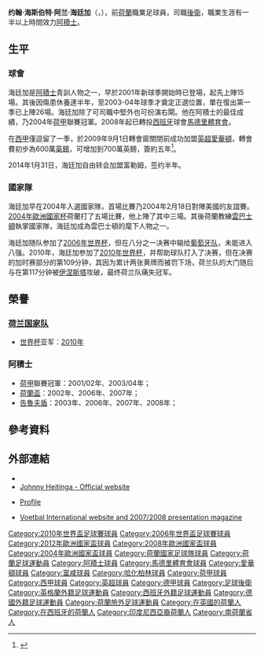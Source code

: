 {{noteTA
|G1=uefa|G2=西甲|G3=EPL|G4=football|G5=荷甲
|T=zh-hans:约翰·海廷加;zh-hk:約翰·希丁加;zh-tw:約翰·海廷加;
|1=zh-hans:约翰·海廷加;zh-hk:約翰·希丁加;zh-tw:約翰·海廷加;
|2=zh-hans:海廷加;zh-hk:希丁加;zh-tw:海廷加;
}}

{{Infobox football biography
| playername = 约翰·海廷加<br />''John Heitinga''
| image      = Heitinga 08.08.jpg
| image_size = 200
| fullname = 约翰·海斯伯特·阿兰·海廷加
| englishfullname = John Gijsbert Alan Heitinga
| height      = {{height|m=1.80}}<ref>{{cite web | url = http://www.heitingaofficial.com/en/fact_file.asp | title = John Heitinga | publisher = heitingaofficial.com | accessdate = 10 September 2009 | deadurl = yes | archiveurl = https://web.archive.org/web/20090905133313/http://www.heitingaofficial.com/en/fact_file.asp | archivedate = 2009年9月5日 }}</ref>
| dateofbirth = {{birth date and age|1983|11|15}}
| cityofbirth = [[萊茵河畔阿爾芬|萊茵河畔阿爾芬]]
| countryofbirth = {{NED}}
| currentclub = 
| clubnumber = 
| position = [[後衛_(足球)|中堅]]
| youthyears1 = 1987–1990 | youthclubs1 = ARC
| youthyears2 = 1990–2001 | youthclubs2 = [[阿積士|阿積士]]
| years1 = 2001–2008 | clubs1 = [[阿積士|阿積士]]        | caps1 = 152 | goals1 = 17
| years2 = 2008–2009 | clubs2 = [[馬德里體育會|馬德里體育會]]      | caps2 = 28  | goals2 = 3
| years3 = 2009–2014 | clubs3 = [[埃弗顿足球俱乐部|愛華頓]] | caps3 = 115 | goals3 = 2
| years4 = 2014      | clubs4 = [[富咸足球會|富咸]]   | caps4 = 14  | goals4 = 1
| years5 = 2014–2015 | clubs5 = [[哈化柏林|哈化柏林]]           | caps5 = 13  | goals5 = 1
| years6 = 2015–2016 | clubs6 = [[阿積士|阿積士]]        | caps6 = 2   | goals6 = 0
| totalcaps = 324
| totalgoals = 24
| nationalyears1 = 2004–2013 | nationalteam1 = [[荷蘭國家足球隊|荷蘭]] | nationalcaps1 = 87 | nationalgoals1 = 7
| medaltemplates = {{MedalCountry|{{NED}}}}
{{MedalSport | 男子[[足球|足球]]}}
{{MedalCompetition|[[国际足联世界杯｝世界杯|国际足联世界杯｝世界杯]]}} 
{{Medal|RU|[[2010年国际足联世界杯|2010年-南非]]|[[荷兰国家足球队|荷兰]]}}
| pcupdate = 2016年2月2日
| ntupdate = 2014年3月3日
}}{{中文譯名 
| english     = John '''Heitinga'''
| putonghua   = 海廷加
| taiwan      = 海廷加
| cantonese   = 希丁加<br />希汀加
|}}

'''约翰·海斯伯特·阿兰·海廷加'''（{{lang-nl|John Gijsbert Alan Heitinga}}，{{bd|1983年|11月15日|catIdx=Heitinga, John}}），前[[荷蘭|荷蘭]]職業足球員，司職[[後衛_(足球)|後衛]]，職業生涯有一半以上時間效力[[阿積士|阿積士]]。

== 生平 ==
=== 球會 ===
海廷加是[[阿積士|阿積士]]青訓人物之一，早於2001年新球季開始時已登場，起先上陣15場。其後因傷患休養達半年，至2003-04年球季才奠定正選位置，單在復出第一季已上陣26場。海廷加除了可司職中堅外也可扮演右閘。他在阿積士的最佳成績，乃2004年[[荷甲|荷甲]]聯賽冠軍。2008年起已轉投[[西班牙|西班牙]]球會[[馬德里體育會|馬德里體育會]]。

在[[西甲|西甲]]僅逗留了一季，於2009年9月1日轉會窗關閉前成功加盟[[英超|英超]][[埃弗顿足球俱乐部|愛華頓]]，轉會費初步為600萬[[英鎊|英鎊]]，可增加到700萬英鎊，簽約五年<ref>{{cite news |language=en |url=http://news.bbc.co.uk/sport2/hi/football/teams/e/everton/8229863.stm |title=Everton seal £6m Heitinga signing |publisher=[[BBC|BBC]] Sport |date=2009-09-01 |accessdate=2009-09-02 |archive-date=2020-10-20 |archive-url=https://web.archive.org/web/20201020102411/http://news.bbc.co.uk/sport2/hi/football/teams/e/everton/8229863.stm |dead-url=no }}</ref>。

2014年1月31日，海廷加自由转会加盟富勒姆，签约半年。

=== 國家隊 ===
海廷加早在2004年入選國家隊，首場比賽乃2004年2月18日對陣美國的友誼賽。[[2004年歐洲國家杯|2004年歐洲國家杯]]荷蘭打了五場比賽，他上陣了其中三場。其後荷蘭教練[[雲巴士頓|雲巴士頓]]執掌國家隊，海廷加成為雲巴士頓的麾下人物之一。

海廷加随队参加了[[2006年世界杯足球赛|2006年世界杯]]，但在八分之一决赛中输给[[葡萄牙國家足球隊|葡萄牙队]]，未能进入八强。2010年，海廷加参加了[[2010年世界杯足球赛|2010年世界杯]]，并帮助球队打入了决赛，但在决赛的加时赛部分的第109分钟，其因为累计两张黄牌而被罚下场，荷兰队的大门随后与在第117分钟被[[伊涅斯塔|伊涅斯塔]]攻破，最终荷兰队痛失冠军。

== 榮譽 ==
=== [[荷兰国家队|荷兰国家队]] ===
* [[世界杯足球赛|世界杯]]亚军：[[2010年世界杯足球赛|2010年]]
=== 阿積士 ===
* [[荷甲|荷甲]]聯賽冠軍：2001/02年、2003/04年；
* [[荷蘭盃|荷蘭盃]]：2002年、2006年、2007年；
* [[告魯夫盾|告魯夫盾]]：2003年、2006年、2007年、2008年；

== 參考資料 ==
{{reflist}}

== 外部連結 ==
{{commons category|John Heitinga}}
* {{FIFA player|184607}}
* [http://www.heitingaofficial.com/ Johnny Heitinga - Official website] {{Wayback|url=http://www.heitingaofficial.com/ |date=20080510135454 }}
* {{nl icon}} [https://web.archive.org/web/20070621051322/http://www.wereldvanoranje.nl/profielen/profiel.php?id=472 Profile]
* [http://www.vi.nl Voetbal International website and 2007/2008 presentation magazine] {{Wayback|url=http://www.vi.nl/ |date=20070313214801 }}

{{2004年歐洲足球錦標賽荷蘭參賽名單}}
{{2006年世界杯足球赛荷兰参赛名单}}
{{2008年歐洲足球錦標賽荷蘭參賽名單}}
{{Netherlands Squad 2010 World Cup}}
{{2012年歐洲足球錦標賽荷蘭參賽名單}}
{{阿贾克斯未来之星奖}}

{{DEFAULTSORT:Heitinga, John}}
[[Category:2010年世界盃足球賽球員|Category:2010年世界盃足球賽球員]]
[[Category:2006年世界盃足球賽球員|Category:2006年世界盃足球賽球員]]
[[Category:2012年歐洲國家盃球員|Category:2012年歐洲國家盃球員]]
[[Category:2008年歐洲國家盃球員|Category:2008年歐洲國家盃球員]]
[[Category:2004年歐洲國家盃球員|Category:2004年歐洲國家盃球員]]
[[Category:荷蘭國家足球隊球員|Category:荷蘭國家足球隊球員]]
[[Category:荷蘭足球運動員|Category:荷蘭足球運動員]]
[[Category:阿積士球員|Category:阿積士球員]]
[[Category:馬德里體育會球員|Category:馬德里體育會球員]]
[[Category:愛華頓球員|Category:愛華頓球員]]
[[Category:富咸球員|Category:富咸球員]]
[[Category:哈化柏林球員|Category:哈化柏林球員]]
[[Category:荷甲球員|Category:荷甲球員]]
[[Category:西甲球員|Category:西甲球員]]
[[Category:英超球員|Category:英超球員]]
[[Category:德甲球員|Category:德甲球員]]
[[Category:足球後衛|Category:足球後衛]]
[[Category:英格蘭外籍足球運動員|Category:英格蘭外籍足球運動員]]
[[Category:西班牙外籍足球運動員|Category:西班牙外籍足球運動員]]
[[Category:德國外籍足球運動員|Category:德國外籍足球運動員]]
[[Category:荷蘭旅外足球運動員|Category:荷蘭旅外足球運動員]]
[[Category:在英國的荷蘭人|Category:在英國的荷蘭人]]
[[Category:在西班牙的荷蘭人|Category:在西班牙的荷蘭人]]
[[Category:印度尼西亞裔荷蘭人|Category:印度尼西亞裔荷蘭人]]
[[Category:南荷蘭省人|Category:南荷蘭省人]]
